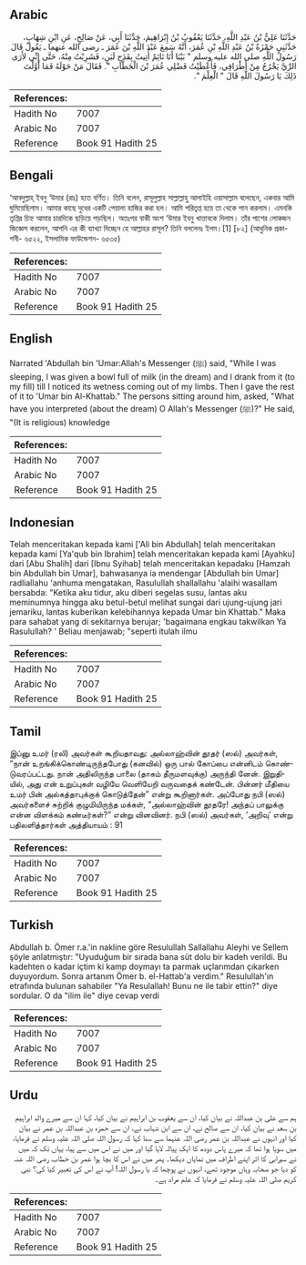 ## Arabic


<div dir="rtl" lang="ar" style={{fontSize:'larger',backgroundColor:'#f8f9fa',padding:20}}>
حَدَّثَنَا عَلِيُّ بْنُ عَبْدِ اللَّهِ، حَدَّثَنَا يَعْقُوبُ بْنُ إِبْرَاهِيمَ، حَدَّثَنَا أَبِي، عَنْ صَالِحٍ، عَنِ ابْنِ شِهَابٍ، حَدَّثَنِي حَمْزَةُ بْنُ عَبْدِ اللَّهِ بْنِ عُمَرَ، أَنَّهُ سَمِعَ عَبْدَ اللَّهِ بْنَ عُمَرَ ـ رضى الله عنهما ـ يَقُولُ قَالَ رَسُولُ اللَّهِ صلى الله عليه وسلم ‏"‏ بَيْنَا أَنَا نَائِمٌ أُتِيتُ بِقَدَحِ لَبَنٍ، فَشَرِبْتُ مِنْهُ، حَتَّى إِنِّي لأَرَى الرِّيَّ يَخْرُجُ مِنْ أَطْرَافِي، فَأَعْطَيْتُ فَضْلِي عُمَرَ بْنَ الْخَطَّابِ ‏"‏‏.‏ فَقَالَ مَنْ حَوْلَهُ فَمَا أَوَّلْتَ ذَلِكَ يَا رَسُولَ اللَّهِ قَالَ ‏"‏ الْعِلْمَ ‏"‏‏.‏
</div>
<div style={{backgroundColor:'#f8f9fa',padding:20, marginBottom: 10}}><table> <thead> <tr> <th>References:</th> <th></th> </tr> </thead> <tbody><tr><td>Hadith No</td><td>7007</td></tr><tr><td>Arabic No</td><td>7007</td></tr><tr><td>Reference</td><td>Book 91 Hadith 25</td></tr></tbody></table></div>

## Bengali


<div dir="ltr" lang="bn" style={{fontSize:'larger',backgroundColor:'#f8f9fa',padding:20}}>
‘আবদুল্লাহ্ ইবনু ‘উমার (রাঃ) হতে বর্ণিত। তিনি বলেন, রাসূলুল্লাহ সাল্লাল্লাহু আলাইহি ওয়াসাল্লাম বলেছেন, একবার আমি ঘুমিয়েছিলাম। আমার কাছে দুধের একটি পেয়ালা হাজির করা হল। আমি পরিতৃপ্ত হয়ে তা থেকে পান করলাম। এমনকি তৃপ্তির চিহ্ন আমার চারদিকে ছড়িয়ে পড়ছিল। অতঃপর বাকী অংশ ‘উমার ইবনু খাত্তাবকে দিলাম। তাঁর পাশের লোকজন জিজ্ঞেস করলেন, আপনি এর কী ব্যাখ্যা দিচ্ছেন হে আল্লাহর রাসূল? তিনি বললেনঃ ইলম।[1] [৮২] (আধুনিক প্রকাশনী- ৬৫২২, ইসলামিক ফাউন্ডেশন- ৬৫৩৫)
</div>
<div style={{backgroundColor:'#f8f9fa',padding:20, marginBottom: 10}}><table> <thead> <tr> <th>References:</th> <th></th> </tr> </thead> <tbody><tr><td>Hadith No</td><td>7007</td></tr><tr><td>Arabic No</td><td>7007</td></tr><tr><td>Reference</td><td>Book 91 Hadith 25</td></tr></tbody></table></div>

## English


<div dir="ltr" lang="en" style={{fontSize:'larger',backgroundColor:'#f8f9fa',padding:20}}>
Narrated 'Abdullah bin 'Umar:Allah's Messenger (ﷺ) said, "While I was sleeping, I was given a bowl full of milk (in the dream) and I drank from it (to my fill) till I noticed its wetness coming out of my limbs. Then I gave the rest of it to 'Umar bin Al-Khattab." The persons sitting around him, asked, "What have you interpreted (about the dream) O Allah's Messenger (ﷺ)?" He said, "(It is religious) knowledge
</div>
<div style={{backgroundColor:'#f8f9fa',padding:20, marginBottom: 10}}><table> <thead> <tr> <th>References:</th> <th></th> </tr> </thead> <tbody><tr><td>Hadith No</td><td>7007</td></tr><tr><td>Arabic No</td><td>7007</td></tr><tr><td>Reference</td><td>Book 91 Hadith 25</td></tr></tbody></table></div>

## Indonesian


<div dir="ltr" lang="id" style={{fontSize:'larger',backgroundColor:'#f8f9fa',padding:20}}>
Telah menceritakan kepada kami ['Ali bin Abdullah] telah menceritakan kepada kami [Ya'qub bin Ibrahim] telah menceritakan kepada kami [Ayahku] dari [Abu Shalih] dari [Ibnu Syihab] telah menceritakan kepadaku [Hamzah bin Abdullah bin Umar], bahwasanya ia mendengar [Abdullah bin Umar] radliallahu 'anhuma mengatakan, Rasulullah shallallahu 'alaihi wasallam bersabda: "Ketika aku tidur, aku diberi segelas susu, lantas aku meminumnya hingga aku betul-betul melihat sungai dari ujung-ujung jari jemariku, lantas kuberikan kelebihannya kepada Umar bin Khattab." Maka para sahabat yang di sekitarnya berujar; 'bagaimana engkau takwilkan Ya Rasulullah? ' Beliau menjawab; "seperti itulah ilmu
</div>
<div style={{backgroundColor:'#f8f9fa',padding:20, marginBottom: 10}}><table> <thead> <tr> <th>References:</th> <th></th> </tr> </thead> <tbody><tr><td>Hadith No</td><td>7007</td></tr><tr><td>Arabic No</td><td>7007</td></tr><tr><td>Reference</td><td>Book 91 Hadith 25</td></tr></tbody></table></div>

## Tamil


<div dir="ltr" lang="ta" style={{fontSize:'larger',backgroundColor:'#f8f9fa',padding:20}}>
இப்னு உமர் (ரலி) அவர்கள் கூறியதாவது: அல்லாஹ்வின் தூதர் (ஸல்) அவர்கள், “நான் உறங்கிக்கொண்டிருந்தபோது (கனவில்) ஒரு பால் கோப்பை என்னிடம் கொண்டுவரப்பட்டது. நான் அதிலிருந்த பாலை (தாகம் தீருமளவுக்கு) அருந்தி னேன். இறுதியில், அது என் உறுப்புகள் வழியே வெளியேறி வருவதைக் கண்டேன். பின்னர் மீதியை உமர் பின் அல்கத்தாபுக்குக் கொடுத்தேன்” என்று கூறினார்கள். அப்போது நபி (ஸல்) அவர்களைச் சுற்றிக் குழுமியிருந்த மக்கள், “அல்லாஹ்வின் தூதரே! அந்தப் பாலுக்கு என்ன விளக்கம் கண்டீர்கள்?” என்று வினவினர். நபி (ஸல்) அவர்கள், ‘அறிவு’ என்று பதிலளித்தார்கள் அத்தியாயம் : 91
</div>
<div style={{backgroundColor:'#f8f9fa',padding:20, marginBottom: 10}}><table> <thead> <tr> <th>References:</th> <th></th> </tr> </thead> <tbody><tr><td>Hadith No</td><td>7007</td></tr><tr><td>Arabic No</td><td>7007</td></tr><tr><td>Reference</td><td>Book 91 Hadith 25</td></tr></tbody></table></div>

## Turkish


<div dir="ltr" lang="tr" style={{fontSize:'larger',backgroundColor:'#f8f9fa',padding:20}}>
Abdullah b. Ömer r.a.'in nakline göre Resulullah Sallallahu Aleyhi ve Sellem şöyle anlatmıştır: "Uyuduğum bir sırada bana süt dolu bir kadeh verildi. Bu kadehten o kadar içtim ki kamp doymayı ta parmak uçlarımdan çıkarken duyuyordum. Sonra artanım Ömer b. el-Hattab'a verdim." Resulullah'ın etrafında bulunan sahabiler "Ya Resulallah! Bunu ne ile tabir ettin?" diye sordular. O da "ilim ile" diye cevap verdi
</div>
<div style={{backgroundColor:'#f8f9fa',padding:20, marginBottom: 10}}><table> <thead> <tr> <th>References:</th> <th></th> </tr> </thead> <tbody><tr><td>Hadith No</td><td>7007</td></tr><tr><td>Arabic No</td><td>7007</td></tr><tr><td>Reference</td><td>Book 91 Hadith 25</td></tr></tbody></table></div>

## Urdu


<div dir="rtl" lang="ur" style={{fontSize:'larger',backgroundColor:'#f8f9fa',padding:20}}>
ہم سے علی بن عبداللہ نے بیان کیا، ان سے یعقوب بن ابراہیم نے بیان کیا، کہا ان سے میرے والد ابراہیم بن سعد نے بیان کیا، ان سے صالح نے، ان سے ابن شہاب نے، ان سے حمزہ بن عبداللہ بن عمر نے بیان کیا اور انہوں نے عبداللہ بن عمر رضی اللہ عنہما سے سنا کہا کہ رسول اللہ صلی اللہ علیہ وسلم نے فرمایا، میں سویا ہوا تھا کہ میرے پاس دودھ کا ایک پیالہ لایا گیا اور میں نے اس میں سے پیا، یہاں تک کہ میں نے سیرابی کا اثر اپنے اطراف میں نمایاں دیکھا۔ پھر میں نے اس کا بچا ہوا عمر بن خطاب رضی اللہ عنہ کو دیا جو صحابہ وہاں موجود تھے، انہوں نے پوچھا کہ یا رسول اللہ! آپ نے اس کی تعبیر کیا کی؟ نبی کریم صلی اللہ علیہ وسلم نے فرمایا کہ علم مراد ہے۔
</div>
<div style={{backgroundColor:'#f8f9fa',padding:20, marginBottom: 10}}><table> <thead> <tr> <th>References:</th> <th></th> </tr> </thead> <tbody><tr><td>Hadith No</td><td>7007</td></tr><tr><td>Arabic No</td><td>7007</td></tr><tr><td>Reference</td><td>Book 91 Hadith 25</td></tr></tbody></table></div>